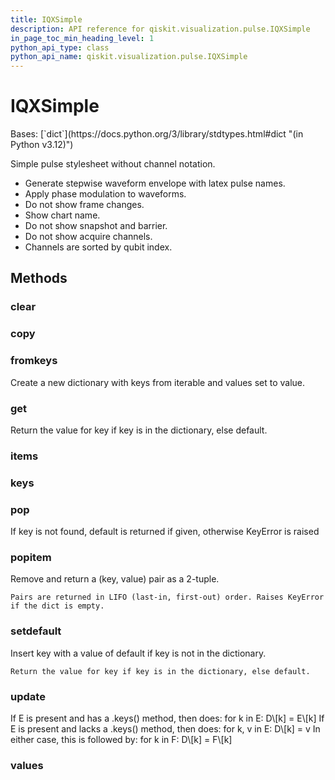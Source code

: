 ```yaml
---
title: IQXSimple
description: API reference for qiskit.visualization.pulse.IQXSimple
in_page_toc_min_heading_level: 1
python_api_type: class
python_api_name: qiskit.visualization.pulse.IQXSimple
---
```


# IQXSimple

<Class id="qiskit.visualization.pulse.IQXSimple" isDedicatedPage={true} github="https://github.com/qiskit/qiskit/tree/stable/0.45/qiskit/visualization/pulse_v2/stylesheet.py" signature="qiskit.visualization.pulse.IQXSimple(**kwargs)">
  Bases: [`dict`](https://docs.python.org/3/library/stdtypes.html#dict "(in Python v3.12)")

  Simple pulse stylesheet without channel notation.

  *   Generate stepwise waveform envelope with latex pulse names.
  *   Apply phase modulation to waveforms.
  *   Do not show frame changes.
  *   Show chart name.
  *   Do not show snapshot and barrier.
  *   Do not show acquire channels.
  *   Channels are sorted by qubit index.

  ## Methods

  ### clear

  <Function id="qiskit.visualization.pulse.IQXSimple.clear" name="clear" signature="clear() → None.  Remove all items from D." />

  ### copy

  <Function id="qiskit.visualization.pulse.IQXSimple.copy" name="copy" signature="copy() → a shallow copy of D" />

  ### fromkeys

  <Function id="qiskit.visualization.pulse.IQXSimple.fromkeys" name="fromkeys" signature="fromkeys(value=None, /)">
    Create a new dictionary with keys from iterable and values set to value.
  </Function>

  ### get

  <Function id="qiskit.visualization.pulse.IQXSimple.get" name="get" signature="get(key, default=None, /)">
    Return the value for key if key is in the dictionary, else default.
  </Function>

  ### items

  <Function id="qiskit.visualization.pulse.IQXSimple.items" name="items" signature="items() → a set-like object providing a view on D's items" />

  ### keys

  <Function id="qiskit.visualization.pulse.IQXSimple.keys" name="keys" signature="keys() → a set-like object providing a view on D's keys" />

  ### pop

  <Function id="qiskit.visualization.pulse.IQXSimple.pop" name="pop" signature="pop(k[, d]) → v, remove specified key and return the corresponding value.">
    If key is not found, default is returned if given, otherwise KeyError is raised
  </Function>

  ### popitem

  <Function id="qiskit.visualization.pulse.IQXSimple.popitem" name="popitem" signature="popitem()">
    Remove and return a (key, value) pair as a 2-tuple.

    Pairs are returned in LIFO (last-in, first-out) order. Raises KeyError if the dict is empty.
  </Function>

  ### setdefault

  <Function id="qiskit.visualization.pulse.IQXSimple.setdefault" name="setdefault" signature="setdefault(key, default=None, /)">
    Insert key with a value of default if key is not in the dictionary.

    Return the value for key if key is in the dictionary, else default.
  </Function>

  ### update

  <Function id="qiskit.visualization.pulse.IQXSimple.update" name="update" signature="update([E, ]**F) → None.  Update D from dict/iterable E and F.">
    If E is present and has a .keys() method, then does: for k in E: D\[k] = E\[k] If E is present and lacks a .keys() method, then does: for k, v in E: D\[k] = v In either case, this is followed by: for k in F: D\[k] = F\[k]
  </Function>

  ### values

  <Function id="qiskit.visualization.pulse.IQXSimple.values" name="values" signature="values() → an object providing a view on D's values" />
</Class>

